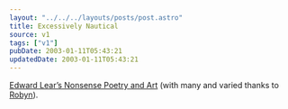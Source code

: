 ```yaml
---
layout: "../../../layouts/posts/post.astro"
title: Excessively Nautical
source: v1
tags: ["v1"]
pubDate: 2003-01-11T05:43:21
updatedDate: 2003-01-11T05:43:21
---
```


[Edward Lear&#8217;s Nonsense Poetry and Art][1] (with many and varied thanks to [Robyn][2]).

[1]: http://edwardlear.tripod.com/ "The Edward Lear Home Page (contains pop-ups)"
[2]: http://orbyn.com/cult/

